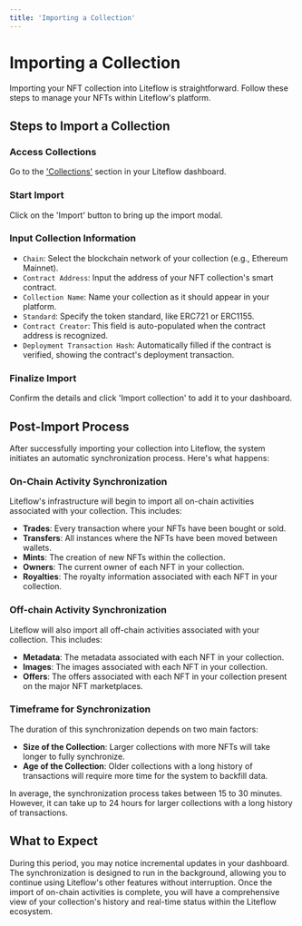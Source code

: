 ```yaml
---
title: 'Importing a Collection'
---
```



# Importing a Collection

Importing your NFT collection into Liteflow is straightforward. Follow these steps to manage your NFTs within Liteflow's platform.

## Steps to Import a Collection

<Steps>

### Access Collections

Go to the ['Collections'](https://dashboard.liteflow.com/collections) section in your Liteflow dashboard.

### Start Import

Click on the 'Import' button to bring up the import modal.

### Input Collection Information

- `Chain`: Select the blockchain network of your collection (e.g., Ethereum Mainnet).
- `Contract Address`: Input the address of your NFT collection's smart contract.
- `Collection Name`: Name your collection as it should appear in your platform.
- `Standard`: Specify the token standard, like ERC721 or ERC1155.
- `Contract Creator`: This field is auto-populated when the contract address is recognized.
- `Deployment Transaction Hash`: Automatically filled if the contract is verified, showing the contract's deployment transaction.

### Finalize Import

Confirm the details and click 'Import collection' to add it to your dashboard.

</Steps>

## Post-Import Process

After successfully importing your collection into Liteflow, the system initiates an automatic synchronization process. Here's what happens:

### On-Chain Activity Synchronization

Liteflow's infrastructure will begin to import all on-chain activities associated with your collection. This includes:

- **Trades**: Every transaction where your NFTs have been bought or sold.
- **Transfers**: All instances where the NFTs have been moved between wallets.
- **Mints**: The creation of new NFTs within the collection.
- **Owners**: The current owner of each NFT in your collection.
- **Royalties**: The royalty information associated with each NFT in your collection.

### Off-chain Activity Synchronization

Liteflow will also import all off-chain activities associated with your collection. This includes:

- **Metadata**: The metadata associated with each NFT in your collection.
- **Images**: The images associated with each NFT in your collection.
- **Offers**: The offers associated with each NFT in your collection present on the major NFT marketplaces.

### Timeframe for Synchronization

The duration of this synchronization depends on two main factors:

- **Size of the Collection**: Larger collections with more NFTs will take longer to fully synchronize.
- **Age of the Collection**: Older collections with a long history of transactions will require more time for the system to backfill data.

In average, the synchronization process takes between 15 to 30 minutes. However, it can take up to 24 hours for larger collections with a long history of transactions.

## What to Expect

During this period, you may notice incremental updates in your dashboard. The synchronization is designed to run in the background, allowing you to continue using Liteflow's other features without interruption. Once the import of on-chain activities is complete, you will have a comprehensive view of your collection's history and real-time status within the Liteflow ecosystem.
